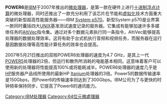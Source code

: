 {{NoteTA|G1=IT}}
{{unreferenced|time=2014-08-25T00:43:37+00:00}}
{{POWER, PowerPC, and Power ISA}}
'''POWER6'''是[[IBM|IBM]]于2007年推出的[[微处理器|微处理器]]，是第一款在硬件上进行[[十进制浮点计算|十进制浮点计算]]的微处理器，同时还推出了一款充分利用了该芯片在节能和[[虚拟化|虚拟化]]技术方面重大突破的新型超高性能服务器——IBM [[System_p570|System p570]]。新型System p570是业界第一款同时囊括四大[[UNIX|UNIX]]基准测试速度记录的服务器。它集成有能够加速许多多媒体任务的[[AltiVec|AltiVec]]指令集。通过对多个数据元素执行同一条指令，AltiVec能够提高处理器的数据处理效率。这将有助于台式机执行音频和视频任务，而服务器在运行基因数据处理等高性能计算任务的效率也会提高。

2007年5月21日推出的双核POWER6处理器的速度为4.7 GHz，是其上一代[[POWER5|POWER5]]处理器的2倍，但运行和散热所消耗的电能基本相同。这意味着客户可以使用新的处理器将性能提高100%或将能耗减半。POWER6处理器的速度几乎是[[HP|HP]]服务器产品线所使用的最新HP [[Itanium|Itanium]]处理器的3倍。Power5的数据传输速率是150Gbps，而Power6的传输速率则达到了300Gbps。IBM公司为了与更快的时钟频率保持同步，它提高了Power6的通讯能力。

[[Category:IBM处理器|Category:IBM处理器]]
[[Category:64位元微處理器|Category:64位元微處理器]]